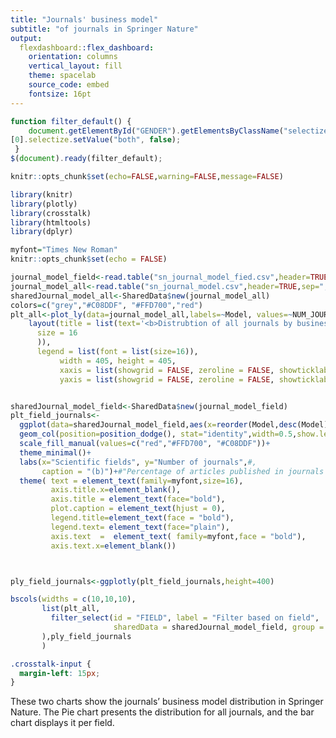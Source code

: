 ```yaml
---
title: "Journals' business model"
subtitle: "of journals in Springer Nature"
output:
  flexdashboard::flex_dashboard:
    orientation: columns
    vertical_layout: fill
    theme: spacelab
    source_code: embed
    fontsize: 16pt
---
```


```js
function filter_default() {
    document.getElementById("GENDER").getElementsByClassName("selectized") 
[0].selectize.setValue("both", false);
 }
$(document).ready(filter_default);
```

```r
knitr::opts_chunk$set(echo=FALSE,warning=FALSE,message=FALSE)
```

```r
library(knitr)
library(plotly)
library(crosstalk)
library(htmltools)
library(dplyr)

myfont="Times New Roman"
knitr::opts_chunk$set(echo = FALSE)

journal_model_field<-read.table("sn_journal_model_fied.csv",header=TRUE,sep=",",quote="\r",dec = ".")
journal_model_all<-read.table("sn_journal_model.csv",header=TRUE,sep=",",quote="\r",dec = ".")
sharedJournal_model_all<-SharedData$new(journal_model_all)
colors=c("grey","#C08DDF", "#FFD700","red")
plt_all<-plot_ly(data=journal_model_all,labels=~Model, values=~NUM_JOURNALS, type="pie",textinfo = "value",marker = list(colors = colors)) %>% 
    layout(title = list(text='<b>Distrubtion of all journals by business model</b>',font=list(
      size = 16
      )),
      legend = list(font = list(size=16)),
           width = 405, height = 405,
           xaxis = list(showgrid = FALSE, zeroline = FALSE, showticklabels = FALSE),
           yaxis = list(showgrid = FALSE, zeroline = FALSE, showticklabels = FALSE))


sharedJournal_model_field<-SharedData$new(journal_model_field)
plt_field_journals<-
  ggplot(data=sharedJournal_model_field,aes(x=reorder(Model,desc(Model)), y=NUM_ITEMS,fill=Model )) +
  geom_col(position=position_dodge(), stat="identity",width=0.5,show.legend=FALSE) +
  scale_fill_manual(values=c("red","#FFD700", "#C08DDF"))+   
  theme_minimal()+
  labs(x="Scientific fields", y="Number of journals",#,
       caption = "(b)")+#"Percentage of articles published in journals 3 models across four groups of countries") +
  theme( text = element_text(family=myfont,size=16),
         axis.title.x=element_blank(),
         axis.title = element_text(face="bold"),
         plot.caption = element_text(hjust = 0),
         legend.title=element_text(face = "bold"),
         legend.text= element_text(face="plain"),
         axis.text  =  element_text( family=myfont,face = "bold"),
         axis.text.x=element_blank())



ply_field_journals<-ggplotly(plt_field_journals,height=400)

bscols(widths = c(10,10,10),
       list(plt_all,
         filter_select(id = "FIELD", label = "Filter based on field",
                       sharedData = sharedJournal_model_field, group = ~ FIELD,multiple=FALSE,allLevels = FALSE)
       ),ply_field_journals
       )

```

```css
.crosstalk-input {
  margin-left: 15px;
}
```
These two charts show the journals' business model distribution in Springer Nature. The Pie chart presents the distribution for all journals, and the bar chart displays it per field.